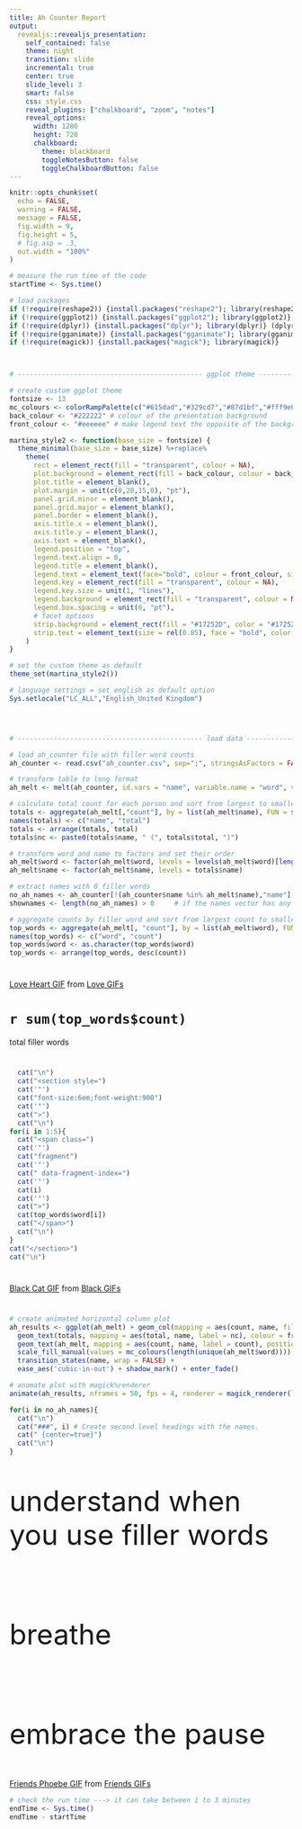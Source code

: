 ---
title: Ah Counter Report
output: 
  revealjs::revealjs_presentation:
    self_contained: false
    theme: night
    transition: slide
    incremental: true
    center: true
    slide_level: 3
    smart: false
    css: style.css
    reveal_plugins: ["chalkboard", "zoom", "notes"]
    reveal_options:
      width: 1280
      height: 720
      chalkboard:
        theme: blackboard
        toggleNotesButton: false
        toggleChalkboardButton: false
---

```{r setup, include=FALSE}
knitr::opts_chunk$set(
  echo = FALSE,
  warning = FALSE,
  message = FALSE,
  fig.width = 9,
  fig.height = 5,
  # fig.asp = .3,
  out.width = "100%"
)

# measure the run time of the code
startTime <- Sys.time()

# load packages
if (!require(reshape2)) {install.packages("reshape2"); library(reshape2)}      # transforming table shape
if (!require(ggplot2)) {install.packages("ggplot2"); library(ggplot2)}         # for plotting the graph
if (!require(dplyr)) {install.packages("dplyr"); library(dplyr)} (dplyr)       # joining data
if (!require(gganimate)) {install.packages("gganimate"); library(gganimate)}   # animated plots
if (!require(magick)) {install.packages("magick"); library(magick)}            # save gganimate object



# ---------------------------------------------- ggplot theme ----------------------------------------------

# create custom ggplot theme
fontsize <- 13
mc_colours <- colorRampPalette(c("#615dad","#329cd7","#87d1bf","#fff9e0","#f9e3a9","#feb87b","#e76a68"))
back_colour <- "#222222" # colour of the presentation background
front_colour <- "#eeeeee" # make legend text the opposite of the background

martina_style2 <- function(base_size = fontsize) {
  theme_minimal(base_size = base_size) %+replace%
    theme(
      rect = element_rect(fill = "transparent", colour = NA),
      plot.background = element_rect(fill = back_colour, colour = back_colour),
      plot.title = element_blank(),
      plot.margin = unit(c(0,20,15,0), "pt"),
      panel.grid.minor = element_blank(),
      panel.grid.major = element_blank(),
      panel.border = element_blank(),
      axis.title.x = element_blank(),
      axis.title.y = element_blank(),
      axis.text = element_blank(),
      legend.position = "top",
      legend.text.align = 0,
      legend.title = element_blank(),
      legend.text = element_text(face="bold", colour = front_colour, size = rel(0.70)),
      legend.key = element_rect(fill = "transparent", colour = NA),
      legend.key.size = unit(1, "lines"),
      legend.background = element_rect(fill = "transparent", colour = NA),
      legend.box.spacing = unit(0, "pt"),
      # facet options
      strip.background = element_rect(fill = "#17252D", color = "#17252D"),
      strip.text = element_text(size = rel(0.85), face = "bold", color = "white", margin = margin(5,0,5,0))
    )
}

# set the custom theme as default
theme_set(martina_style2())

# language settings = set english as default option
Sys.setlocale("LC_ALL","English_United Kingdom")




# ---------------------------------------------- load data ----------------------------------------------

# load ah_counter file with filler word counts
ah_counter <- read.csv("ah_counter.csv", sep=";", stringsAsFactors = FALSE)

# transform table to long format
ah_melt <- melt(ah_counter, id.vars = "name", variable.name = "word", value.name = "count", na.rm = TRUE)

# calculate total count for each person and sort from largest to smallest, then create a combined column with name and total count
totals <- aggregate(ah_melt[,"count"], by = list(ah_melt$name), FUN = sum)
names(totals) <- c("name", "total")
totals <- arrange(totals, total)
totals$nc <- paste0(totals$name, " (", totals$total, ")")

# transform word and name to factors and set their order
ah_melt$word <- factor(ah_melt$word, levels = levels(ah_melt$word)[length(ah_melt$word):1])
ah_melt$name <- factor(ah_melt$name, levels = totals$name)

# extract names with 0 filler words
no_ah_names <- ah_counter[!(ah_counter$name %in% ah_melt$name),"name"]
shownames <- length(no_ah_names) > 0     # if the names vector has any names in it, then display the names

# aggregate counts by filler word and sort from largest count to smallest
top_words <- aggregate(ah_melt[, "count"], by = list(ah_melt$word), FUN = sum)
names(top_words) <- c("word", "count")
top_words$word <- as.character(top_words$word)
top_words <- arrange(top_words, desc(count))

```


# 
<!-- first slide with gif image -->

<div class="tenor-gif-embed" data-postid="5610192" data-share-method="host" data-width="100%" data-aspect-ratio="1.5"><a href="https://tenor.com/view/love-heart-rose-rose-petals-gif-5610192">Love Heart GIF</a> from <a href="https://tenor.com/search/love-gifs">Love GIFs</a></div><script type="text/javascript" async src="https://tenor.com/embed.js"></script>


<!-- second slide with total filler word count -->
# `r sum(top_words$count)`
total filler words


<!-- third slide - make top 5 filler words appear one by one -->
#

```{r, results='asis'}
  cat("\n")
  cat("<section style=")
  cat('"')
  cat("font-size:6em;font-weight:900")
  cat('"')
  cat(">")
  cat("\n")
for(i in 1:5){
  cat("<span class=")
  cat('"')
  cat("fragment")
  cat('"')
  cat(" data-fragment-index=")
  cat('"')
  cat(i)
  cat('"')
  cat(">")
  cat(top_words$word[i])
  cat("</span>")
  cat("\n")
}
cat("</section>")
cat("\n")
```

<!-- fourth slide with gif image -->
# 

<div class="tenor-gif-embed" data-postid="4883358" data-share-method="host" data-width="100%" data-aspect-ratio="1.7857142857142858"><a href="https://tenor.com/view/black-cat-filing-nails-salem-gif-4883358">Black Cat GIF</a> from <a href="https://tenor.com/search/black-gifs">Black GIFs</a></div><script type="text/javascript" async src="https://tenor.com/embed.js"></script>


<!-- fifth slide graph by name -->
#

```{r}
# create animated horizontal column plot
ah_results <- ggplot(ah_melt) + geom_col(mapping = aes(count, name, fill=word), colour = back_colour, size = 3.5, width = .85) +
  geom_text(totals, mapping = aes(total, name, label = nc), colour = front_colour, fontface = "bold", nudge_x = 1.5, size = 3.2) +
  geom_text(ah_melt, mapping = aes(count, name, label = count), position = position_stack(vjust = 0.5), fontface = "bold", size = 2.5) +
  scale_fill_manual(values = mc_colours(length(unique(ah_melt$word)))) + guides(fill = guide_legend(nrow = 1, reverse = TRUE)) +
  transition_states(name, wrap = FALSE) +
  ease_aes('cubic-in-out') + shadow_mark() + enter_fade()

# anomate plot with magick%renderer
animate(ah_results, nframes = 50, fps = 4, renderer = magick_renderer(loop = FALSE))
```


<!-- slides with names of people with 0 filler words - only show if shownames condition defined earlier is TRUE -->
```{r, results='asis', eval=shownames}
for(i in no_ah_names){
  cat("\n")
  cat("###", i) # Create second level headings with the names.
  cat(" {center=true}")
  cat("\n")
}
```


<!-- hats-off gif slide -->
# {data-background="https://i.pinimg.com/originals/a4/fc/47/a4fc47c79788e60021926ac77fbbb2a4.gif"}


<!-- slide with rules to follow - appearing in order defined by index -->
#

<p style="font-size:50px" class="fragment visible" data-fragment-index="1">understand when you use filler words</p>
<br>
<p style="font-size:50px" class="fragment visible" data-fragment-index="3">breathe</p>
<br>
<p style="font-size:50px" class="fragment visible" data-fragment-index="2">embrace the pause</p>


<!-- last gif slide - congratulations! -->
# 

<div class="tenor-gif-embed" data-postid="6217699" data-share-method="host" data-width="100%" data-aspect-ratio="1.3184713375796178"><a href="https://tenor.com/view/friends-phoebe-rachel-excited-gif-6217699">Friends Phoebe GIF</a> from <a href="https://tenor.com/search/friends-gifs">Friends GIFs</a></div><script type="text/javascript" async src="https://tenor.com/embed.js"></script>




```{r, include=FALSE}
# check the run time ---> it can take between 1 to 3 minutes
endTime <- Sys.time()
endTime - startTime
```
